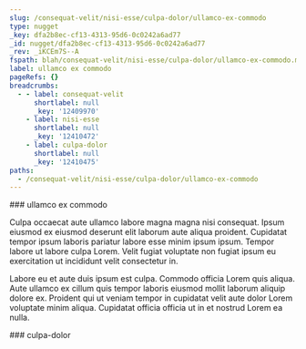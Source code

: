 ```yaml
---
slug: /consequat-velit/nisi-esse/culpa-dolor/ullamco-ex-commodo
type: nugget
_key: dfa2b8ec-cf13-4313-95d6-0c0242a6ad77
_id: nugget/dfa2b8ec-cf13-4313-95d6-0c0242a6ad77
_rev: _iKCEm7S--A
fspath: blah/consequat-velit/nisi-esse/culpa-dolor/ullamco-ex-commodo.md
label: ullamco ex commodo
pageRefs: {}
breadcrumbs:
  - - label: consequat-velit
      shortlabel: null
      _key: '12409970'
    - label: nisi-esse
      shortlabel: null
      _key: '12410472'
    - label: culpa-dolor
      shortlabel: null
      _key: '12410475'
paths:
  - /consequat-velit/nisi-esse/culpa-dolor/ullamco-ex-commodo
---
```


<NuggetArea>
<Nugget slug="/consequat-velit/nisi-esse/culpa-dolor/ullamco-ex-commodo" type="nugget" _key="dfa2b8ec-cf13-4313-95d6-0c0242a6ad77" _id="nugget/dfa2b8ec-cf13-4313-95d6-0c0242a6ad77" _rev="_iKCEm7S--A" fspath="blah/consequat-velit/nisi-esse/culpa-dolor/ullamco-ex-commodo.md" label="ullamco ex commodo" paths="/consequat-velit/nisi-esse/culpa-dolor/ullamco-ex-commodo">
<NuggetBody>
### ullamco ex commodo

Culpa occaecat aute ullamco labore magna magna nisi consequat. Ipsum eiusmod ex eiusmod deserunt elit laborum aute aliqua proident. Cupidatat tempor ipsum laboris pariatur labore esse minim ipsum ipsum. Tempor labore ut labore culpa Lorem. Velit fugiat voluptate non fugiat ipsum eu exercitation ut incididunt velit consectetur in.

Labore eu et aute duis ipsum est culpa. Commodo officia Lorem quis aliqua. Aute ullamco ex cillum quis tempor laboris eiusmod mollit laborum aliquip dolore ex. Proident qui ut veniam tempor in cupidatat velit aute dolor Lorem voluptate minim aliqua. Cupidatat officia officia ut in et nostrud Lorem ea nulla.

</NuggetBody>
<Breadcrumbs>
<Crumbs>
<Crumb _key="12409970" label="consequat-velit" /><Crumb _key="12410472" label="nisi-esse" /><Crumb _key="12410475" label="culpa-dolor" />
</Crumbs>
</Breadcrumbs>
</Nugget>

<NuggetsInbound>
</NuggetsInbound>
<NuggetsOutbound>
</NuggetsOutbound>
</NuggetArea>
<PassagesInbound>
<Passage direction="inbound" type="passage" _key="12410475" _id="passage/12410475" _rev="_iKCEm7S---" label="culpa-dolor" passage="culpa-dolor" fspath="blah/consequat-velit/nisi-esse/culpa-dolor" paths="/consequat-velit/nisi-esse/culpa-dolor" slug="/consequat-velit/nisi-esse/culpa-dolor">
<NuggetBody>
### culpa-dolor

</NuggetBody>
<Breadcrumbs>
<Crumbs>
<Crumb _key="12409970" label="consequat-velit" /><Crumb _key="12410472" label="nisi-esse" />
</Crumbs>
</Breadcrumbs>
</Passage>

</PassagesInbound>
<PassagesOutbound>
</PassagesOutbound>